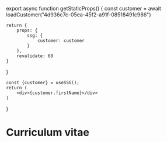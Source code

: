 
export async function getStaticProps() {
    const customer = await loadCustomer("4d936c7c-05ea-45f2-a91f-08518491c986")

    return {
        props: {
            ssg: {
                customer: customer
            }
        },
        revalidate: 60
    }
}

    const {customer} = useSSG();
    return (
        <div>{customer.firstName}</div>
    )
}

# Curriculum vitae

<Curriculum />